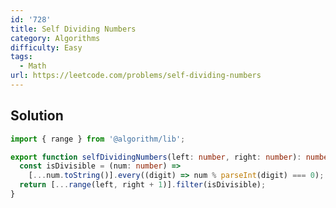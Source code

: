 ```yaml
---
id: '728'
title: Self Dividing Numbers
category: Algorithms
difficulty: Easy
tags:
  - Math
url: https://leetcode.com/problems/self-dividing-numbers
---
```


## Solution

```typescript showLineNumbers
import { range } from '@algorithm/lib';

export function selfDividingNumbers(left: number, right: number): number[] {
  const isDivisible = (num: number) =>
    [...num.toString()].every((digit) => num % parseInt(digit) === 0);
  return [...range(left, right + 1)].filter(isDivisible);
}
```
